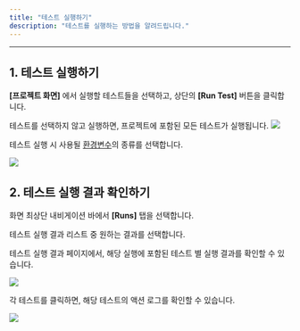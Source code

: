 ```yaml
---
title: "테스트 실행하기"
description: "테스트를 실행하는 방법을 알려드립니다."
---
```


---

## 1. 테스트 실행하기

**\[프로젝트 화면\]** 에서 실행할 테스트들을 선택하고, 상단의 **\[Run Test\]** 버튼을 클릭합니다.

<Note>
  테스트를 선택하지 않고 실행하면, 프로젝트에 포함된 모든 테스트가 실행됩니다.
</Note>

<img src="/assets/run/run.png" />

테스트 실행 시 사용될 [환경변수](/guide/write/env-variable)의 종류를 선택합니다.

<img src="/assets/run/run-popup.png" />

## 2. 테스트 실행 결과 확인하기

화면 최상단 내비게이션 바에서 **\[Runs\]** 탭을 선택합니다.

테스트 실행 결과 리스트 중 원하는 결과를 선택합니다.

테스트 실행 결과 페이지에서, 해당 실행에 포함된 테스트 별 실행 결과를 확인할 수 있습니다.

<img src="/assets/run/run-result.png" />

각 테스트를 클릭하면, 해당 테스트의 액션 로그를 확인할 수 있습니다.

<img src="/assets/run/run-result-detail.png" />
